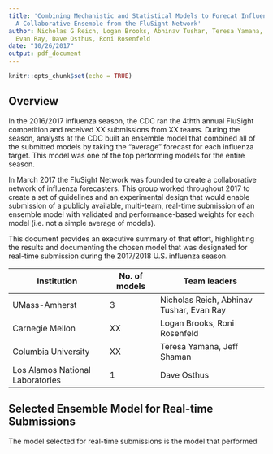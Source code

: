 ```yaml
---
title: 'Combining Mechanistic and Statistical Models to Forecat Influenza in the U.S.:
  A Collaborative Ensemble from the FluSight Network'
author: Nicholas G Reich, Logan Brooks, Abhinav Tushar, Teresa Yamana, Craig McGowan,
  Evan Ray, Dave Osthus, Roni Rosenfeld
date: "10/26/2017"
output: pdf_document
---
```


```r
knitr::opts_chunk$set(echo = TRUE)
```

## Overview
In the 2016/2017 influenza season, the CDC ran the 4thth annual FluSight competition and received XX submissions from XX teams. During the season, analysts at the CDC built an ensemble model that combined all of the submitted models by taking the "average" forecast for each influenza target. This model was one of the top performing models for the entire season.

In March 2017 the FluSight Network was founded to create a collaborative network of influenza forecasters. This group worked throughout 2017 to create a set of guidelines and an experimental design that would enable submission of a publicly available, multi-team, real-time submission of an ensemble model with validated and performance-based weights for each model (i.e. not a simple average of models). 

This document provides an executive summary of that effort, highlighting the results and documenting the chosen model that was designated for real-time submission during the 2017/2018 U.S. influenza season.

Institution | No. of models | Team leaders
----------- | ------------- | -------------
UMass-Amherst | 3 | Nicholas Reich, Abhinav Tushar, Evan Ray
Carnegie Mellon | XX | Logan Brooks, Roni Rosenfeld
Columbia University | XX | Teresa Yamana, Jeff Shaman
Los Alamos National Laboratories | 1 | Dave Osthus

## Selected Ensemble Model for Real-time Submissions

The model selected for real-time submissions is the model that performed 